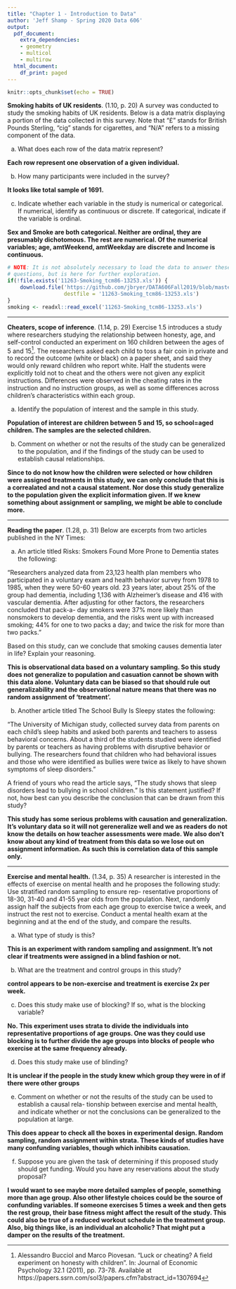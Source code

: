 ```yaml
---
title: "Chapter 1 - Introduction to Data"
author: 'Jeff Shamp - Spring 2020 Data 606'
output:
  pdf_document:
    extra_dependencies:
    - geometry
    - multicol
    - multirow
  html_document:
    df_print: paged
---
```


```r
knitr::opts_chunk$set(echo = TRUE)
```

**Smoking habits of UK residents**. (1.10, p. 20) A survey was conducted to study the smoking habits of UK residents. Below is a data matrix displaying a portion of the data collected in this survey. Note that "$\pounds$" stands for British Pounds Sterling, "cig" stands for cigarettes, and "N/A" refers to a missing component of the data.

\begin{center}
\scriptsize{
\begin{tabular}{rccccccc}
\hline
	& sex 	 & age 	& marital 	& grossIncome 					     & smoke & amtWeekends	& amtWeekdays \\ 
\hline
1 	& Female & 42 	& Single 	& Under $\pounds$2,600 			     & Yes 	 & 12 cig/day   & 12 cig/day \\ 
2 	& Male	 & 44	& Single 	& $\pounds$10,400 to $\pounds$15,600 & No	 & N/A 			& N/A \\ 
3 	& Male 	 & 53 	& Married   & Above $\pounds$36,400 		     & Yes 	 & 6 cig/day 	& 6 cig/day \\ 
\vdots & \vdots & \vdots & \vdots & \vdots 				             & \vdots & \vdots 	    & \vdots \\ 
1691 & Male  & 40   & Single 	& $\pounds$2,600 to $\pounds$5,200   & Yes 	 & 8 cig/day 	& 8 cig/day \\   
\hline
\end{tabular}
}
\end{center}


(a) What does each row of the data matrix represent?

**Each row represent one observation of a given individual.**

(b) How many participants were included in the survey?

**It looks like total sample of 1691.**

(c) Indicate whether each variable in the study is numerical or categorical. If numerical, identify as continuous or discrete. If categorical, indicate if the variable is ordinal.

**Sex and Smoke are both categorical. Neither are ordinal, they are presumably dichotomous. The rest are numerical. Of the numerical variables; age, amtWeekend, amtWeekday are discrete and Income is continuous.**

```r
# NOTE: It is not absolutely necessary to load the data to answer these 
# questions, but is here for further exploration. 
if(!file.exists('11263-Smoking_tcm86-13253.xls')) {
	download.file('https://github.com/jbryer/DATA606Fall2019/blob/master/course_data/11263-Smoking_tcm86-13253.xls?raw=true', 
				  destfile = '11263-Smoking_tcm86-13253.xls')
}
smoking <- readxl::read_excel('11263-Smoking_tcm86-13253.xls')
```





--------------------------------------------------------------------------------

\clearpage

**Cheaters, scope of inference**. (1.14, p. 29) Exercise 1.5 introduces a study where researchers studying the relationship between honesty, age, and self-control conducted an experiment on 160 children between the ages of 5 and 15[^1]. The researchers asked each child to toss a fair coin in private and to record the outcome (white or black) on a paper sheet, and said they would only reward children who report white. Half the students were explicitly told not to cheat and the others were not given any explicit instructions. Differences were observed in the cheating rates in the instruction and no instruction groups, as well as some differences across children's characteristics within each group.

(a) Identify the population of interest and the sample in this study.

**Population of interest are children between 5 and 15, so school=aged children. The samples are the selected children.**

(b) Comment on whether or not the results of the study can be generalized to the population, and
if the findings of the study can be used to establish causal relationships.

**Since to do not know how the children were selected or how children were assigned treatments in this study, we can only conclude that this is a correalated and not a causal statement. Nor dose this study generalize to the population given the explicit information given. If we knew something about assignment or sampling, we might be able to conclude more.**

[^1]: Alessandro Bucciol and Marco Piovesan. "Luck or cheating? A field experiment on honesty with children". In: Journal of Economic Psychology 32.1 (2011), pp. 73-78. Available at https://papers.ssrn.com/sol3/papers.cfm?abstract_id=1307694



--------------------------------------------------------------------------------

\clearpage

**Reading the paper**. (1.28, p. 31) Below are excerpts from two articles published in the NY Times:

(a) An article titled Risks: Smokers Found More Prone to Dementia states the following:

"Researchers analyzed data from 23,123 health plan members who participated in a voluntary exam and health behavior survey from 1978 to 1985, when they were 50-60 years old. 23 years later, about 25% of the group had dementia, including 1,136 with Alzheimer's disease and 416 with vascular dementia. After adjusting for other factors, the researchers concluded that pack-a- day smokers were 37% more likely than nonsmokers to develop dementia, and the risks went up with increased smoking; 44% for one to two packs a day; and twice the risk for more than two packs."

Based on this study, can we conclude that smoking causes dementia later in life? Explain your reasoning.

**This is observational data based on a voluntary sampling. So this study does not generalize to population and casuation cannot be shown with this data alone. Voluntary data can be biased so that should rule out generalizability and the observational nature means that there was no random assignment of 'treatment'.**



(b) Another article titled The School Bully Is Sleepy states the following:

"The University of Michigan study, collected survey data from parents on each child's sleep habits and asked both parents and teachers to assess behavioral concerns. About a third of the students studied were identified by parents or teachers as having problems with disruptive behavior or bullying. The researchers found that children who had behavioral issues and those who were identified as bullies were twice as likely to have shown symptoms of sleep disorders."

A friend of yours who read the article says, "The study shows that sleep disorders lead to bullying in school children." Is this statement justified? If not, how best can you describe the conclusion that can be drawn from this study?

**This study has some serious problems with causation and generalization. It's voluntary data so it will not gereneralize well and we as readers do not know the details on how teacher assessments were made. We also don't know about any kind of treatment from this data so we lose out on assignment information. As such this is correlation data of this sample only.**



--------------------------------------------------------------------------------

\clearpage

**Exercise and mental health.** (1.34, p. 35) A researcher is interested in the effects of exercise on mental health and he proposes the following study: Use stratified random sampling to ensure rep- resentative proportions of 18-30, 31-40 and 41-55 year olds from the population. Next, randomly assign half the subjects from each age group to exercise twice a week, and instruct the rest not to exercise. Conduct a mental health exam at the beginning and at the end of the study, and compare the results.

(a) What type of study is this?

**This is an experiment with random sampling and assignment. It's not clear if treatments were assigned in a blind fashion or not.**

(b) What are the treatment and control groups in this study?

**control appears to be non-exercise and treatment is exercise 2x per week.**

(c) Does this study make use of blocking? If so, what is the blocking variable?

**No. This experiment uses strata to divide the individuals into representative proportions of age groups. One was they could use blocking is to further divide the age groups into blocks of people who exercise at the same frequency already.**

(d) Does this study make use of blinding?

**It is unclear if the people in the study knew which group they were in of if there were other groups**

(e) Comment on whether or not the results of the study can be used to establish a causal rela- tionship between exercise and mental health, and indicate whether or not the conclusions can be generalized to the population at large.

**This does appear to check all the boxes in experimental design. Random sampling, random assignment within strata. These kinds of studies have many confunding variables, though which inhibits causation.**

(f) Suppose you are given the task of determining if this proposed study should get funding. Would you have any reservations about the study proposal?

**I would want to see maybe more detailed samples of people, something more than age group. Also other lifestyle choices could be the source of confunding variables. If someone exercises 5 times a week and then gets the rest group, their base fitness might affect the result of the study. This could also be true of a reduced workout schedule in the treatment group. Also, big things like, is an individual an alcoholic? That might put a damper on the results of the treatment.**



